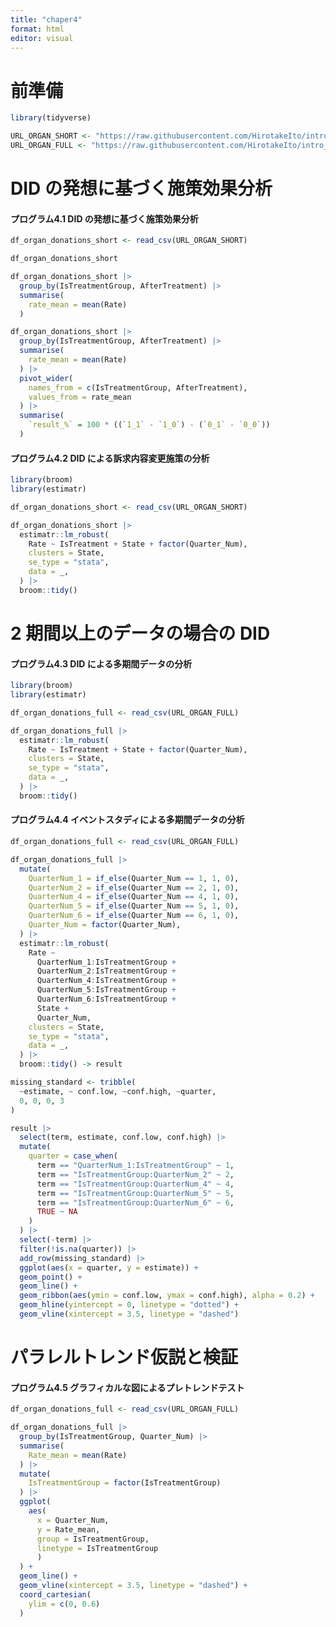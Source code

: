 ```yaml
---
title: "chaper4"
format: html
editor: visual
---
```


# 前準備

```r
library(tidyverse)

URL_ORGAN_SHORT <- "https://raw.githubusercontent.com/HirotakeIto/intro_to_impact_evaluation_with_python/main/data/ch4_organ_donations_short.csv"
URL_ORGAN_FULL <- "https://raw.githubusercontent.com/HirotakeIto/intro_to_impact_evaluation_with_python/main/data/ch4_organ_donations_full.csv"
```

# DID の発想に基づく施策効果分析

#### プログラム4.1 DID の発想に基づく施策効果分析

```r
df_organ_donations_short <- read_csv(URL_ORGAN_SHORT)

df_organ_donations_short
```

```r
df_organ_donations_short |>
  group_by(IsTreatmentGroup, AfterTreatment) |>
  summarise(
    rate_mean = mean(Rate)
  )
```

```r
df_organ_donations_short |>
  group_by(IsTreatmentGroup, AfterTreatment) |>
  summarise(
    rate_mean = mean(Rate)
  ) |>
  pivot_wider(
    names_from = c(IsTreatmentGroup, AfterTreatment),
    values_from = rate_mean
  ) |>
  summarise(
    `result_%` = 100 * ((`1_1` - `1_0`) - (`0_1` - `0_0`))
  )
```

#### プログラム4.2 DID による訴求内容変更施策の分析

```r
library(broom)
library(estimatr)

df_organ_donations_short <- read_csv(URL_ORGAN_SHORT)

df_organ_donations_short |>
  estimatr::lm_robust(
    Rate ~ IsTreatment + State + factor(Quarter_Num),
    clusters = State,
    se_type = "stata",
    data = _,
  ) |>
  broom::tidy()
```

# 2 期間以上のデータの場合の DID

#### プログラム4.3 DID による多期間データの分析

```r
library(broom)
library(estimatr)

df_organ_donations_full <- read_csv(URL_ORGAN_FULL)

df_organ_donations_full |>
  estimatr::lm_robust(
    Rate ~ IsTreatment + State + factor(Quarter_Num),
    clusters = State,
    se_type = "stata",
    data = _,
  ) |>
  broom::tidy()
```

#### プログラム4.4 イベントスタディによる多期間データの分析

```r
df_organ_donations_full <- read_csv(URL_ORGAN_FULL)

df_organ_donations_full |>
  mutate(
    QuarterNum_1 = if_else(Quarter_Num == 1, 1, 0),
    QuarterNum_2 = if_else(Quarter_Num == 2, 1, 0),
    QuarterNum_4 = if_else(Quarter_Num == 4, 1, 0),
    QuarterNum_5 = if_else(Quarter_Num == 5, 1, 0),
    QuarterNum_6 = if_else(Quarter_Num == 6, 1, 0),
    Quarter_Num = factor(Quarter_Num),
  ) |>
  estimatr::lm_robust(
    Rate ~
      QuarterNum_1:IsTreatmentGroup +
      QuarterNum_2:IsTreatmentGroup +
      QuarterNum_4:IsTreatmentGroup +
      QuarterNum_5:IsTreatmentGroup +
      QuarterNum_6:IsTreatmentGroup +
      State +
      Quarter_Num,
    clusters = State,
    se_type = "stata",
    data = _,
  ) |>
  broom::tidy() -> result
```

```r
missing_standard <- tribble(
  ~estimate, ~ conf.low, ~conf.high, ~quarter,
  0, 0, 0, 3
)

result |>
  select(term, estimate, conf.low, conf.high) |>
  mutate(
    quarter = case_when(
      term == "QuarterNum_1:IsTreatmentGroup" ~ 1,
      term == "IsTreatmentGroup:QuarterNum_2" ~ 2,
      term == "IsTreatmentGroup:QuarterNum_4" ~ 4,
      term == "IsTreatmentGroup:QuarterNum_5" ~ 5,
      term == "IsTreatmentGroup:QuarterNum_6" ~ 6,
      TRUE ~ NA
    )
  ) |>
  select(-term) |>
  filter(!is.na(quarter)) |>
  add_row(missing_standard) |>
  ggplot(aes(x = quarter, y = estimate)) +
  geom_point() +
  geom_line() +
  geom_ribbon(aes(ymin = conf.low, ymax = conf.high), alpha = 0.2) +
  geom_hline(yintercept = 0, linetype = "dotted") +
  geom_vline(xintercept = 3.5, linetype = "dashed")
```

# パラレルトレンド仮説と検証

#### プログラム4.5 グラフィカルな図によるプレトレンドテスト

```r
df_organ_donations_full <- read_csv(URL_ORGAN_FULL)

df_organ_donations_full |>
  group_by(IsTreatmentGroup, Quarter_Num) |>
  summarise(
    Rate_mean = mean(Rate)
  ) |>
  mutate(
    IsTreatmentGroup = factor(IsTreatmentGroup)
  ) |>
  ggplot(
    aes(
      x = Quarter_Num,
      y = Rate_mean,
      group = IsTreatmentGroup,
      linetype = IsTreatmentGroup
      )
  ) +
  geom_line() +
  geom_vline(xintercept = 3.5, linetype = "dashed") +
  coord_cartesian(
    ylim = c(0, 0.6)
  )
```
